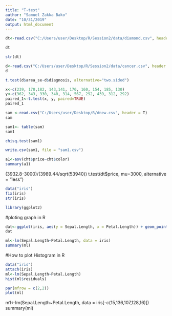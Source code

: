 ```yaml
---
title: "T-test"
author: "Samuel Zakka Bako"
date: "10/31/2019"
output: html_document
---
```

```r
dt<-read.csv("C:/Users/user/Desktop/R/Session2/data/diamond.csv", header = T)
```
```r
dt
```
```r
str(dt)
```

```r
d<-read.csv("C:/Users/user/Desktop/R/Session2/data/cancer.csv", header = T)
d
```

```r
t.test(d$area_se~d$diagnosis, alternative="two.sided")

```

```r
x<-c(239, 170,182, 143,141, 170, 160, 154, 185, 130)
y<-c(362, 343, 330, 340, 314, 567, 292, 439, 312, 292)
paired_1<-t.test(x, y, paired=TRUE)
paired_1
```

```r
sam <-read.csv("C:/Users/user/Desktop/R/dnew.csv", header = T)
sam
```
```r
sam1<- table(sam)
sam1
```

```r
chisq.test(sam1)
```

```r
write.csv(sam1, file = "sam1.csv")
```
```r
a1<-aov(cht$price~cht$color)
summary(a1)
```

(3932.8-3000)/(3989.44/sqrt(53940))
 t.test(dt$price, mu=3000, alternative = "less")
 

```r
data("iris")
fix(iris)
str(iris)
```

```r
library(ggplot2)
```
#ploting graph in R
```r
dat<-ggplot(iris, aes(y = Sepal.Length, x = Petal.Length)) + geom_point(aes(colour = "red")) + labs(title = "Relationship between setal length and petal length")
dat
```
```r
ml<-lm(Sepal.Length~Petal.Length, data = iris)
summary(ml)
```
#How to plot Histogram in R
```r
data("iris")
attach(iris)
ml<-lm(Sepal.Length~Petal.Length)
hist(ml$residuals)
```

```r
par(mfrow = c(2,2))
plot(ml)
```
m1<-lm(Sepal.Length~Petal.Length, data = iris[-c(15,136,107,128,16)])
summary(ml)
```
```